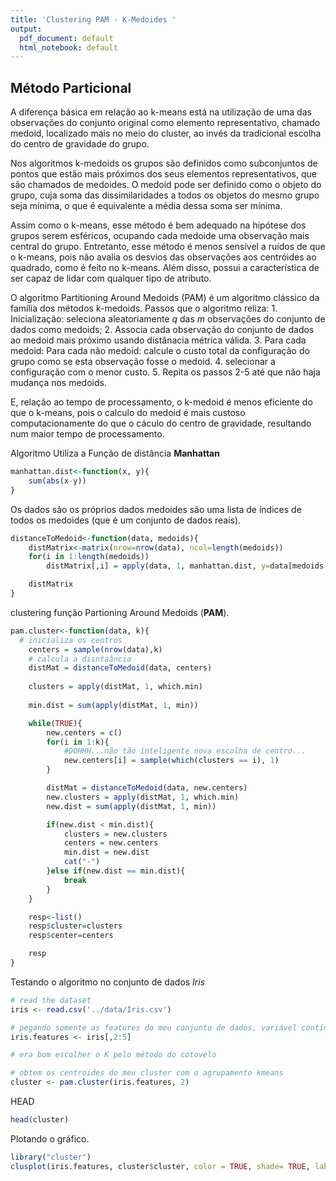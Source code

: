```yaml
---
title: 'Clustering PAM - K-Medoides '
output:
  pdf_document: default
  html_notebook: default
---
```

## Método Particional

A diferença básica em relação ao k-means está na utilização de uma das observações do conjunto original como elemento representativo, chamado medoid, localizado mais no meio do cluster, ao invés da tradicional escolha do centro de gravidade do grupo. 

Nos algoritmos k-medoids os grupos são definidos como subconjuntos de pontos que estão mais próximos dos seus elementos representativos, que são chamados de medoides. O medoid pode ser definido como o objeto do grupo, cuja soma das dissimilaridades a todos os objetos do mesmo grupo seja mínima, o que é equivalente a média dessa soma ser mínima. 

Assim como o k-means, esse método é bem adequado na hipótese dos grupos serem esféricos, ocupando cada medoide uma observação mais central do grupo. Entretanto, esse método é menos sensível a ruídos de que o k-means, pois não avalia os desvios das observações aos centróides ao quadrado, como é feito no k-means. Além disso, possui a característica de ser capaz de lidar com qualquer tipo de atributo. 

O algoritmo Partitioning Around Medoids (PAM) é um algoritmo clássico da família dos métodos k-medoids.  Passos que o algoritmo reliza:
  1. Inicialização: seleciona aleatoriamente _q_ das _m_ observações do conjunto de dados como medoids;
  2. Associa cada observação do conjunto de dados ao medoid mais próximo usando distânacia métrica válida.
  3. Para cada medoid: Para cada não medoid: calcule o custo total da configuração do grupo como se esta observação fosse o medoid.
  4. selecionar a configuração com o menor custo.
  5. Repita os passos 2-5 até que não haja mudança nos medoids.
  
E, relação ao tempo de processamento, o k-medoid é menos eficiente do que o k-means, pois o calculo do medoid é mais custoso computacionamente do que  o cáculo do centro de gravidade, resultando num maior tempo de processamento.

Algoritmo Utiliza a Função de distância  **Manhattan**
```r
manhattan.dist<-function(x, y){
	sum(abs(x-y))
}
```
Os dados são os próprios dados medoides são uma lista de índices de todos os medoides (que é um conjunto de dados reais).
```r
distanceToMedoid<-function(data, medoids){
	distMatrix<-matrix(nrow=nrow(data), ncol=length(medoids))
	for(i in 1:length(medoids))
		distMatrix[,i] = apply(data, 1, manhattan.dist, y=data[medoids[i],])

	distMatrix
}
```
clustering função Partioning Around Medoids (**PAM**). 
```r
pam.cluster<-function(data, k){
  # inicializa os centros
	centers = sample(nrow(data),k)
	# calcula a disntaância
	distMat = distanceToMedoid(data, centers)
	
	clusters = apply(distMat, 1, which.min)
	
	min.dist = sum(apply(distMat, 1, min))

	while(TRUE){
		new.centers = c()
		for(i in 1:k){
			#DOHHH...não tão inteligente nova escolha de centro... 
			new.centers[i] = sample(which(clusters == i), 1)
		}

		distMat = distanceToMedoid(data, new.centers)
		new.clusters = apply(distMat, 1, which.min)
		new.dist = sum(apply(distMat, 1, min))

		if(new.dist < min.dist){
			clusters = new.clusters	
			centers = new.centers
			min.dist = new.dist
			cat("-")
		}else if(new.dist == min.dist){
			break
		}
	}

	resp<-list()
	resp$cluster=clusters
	resp$center=centers

	resp
}
```

Testando o algoritmo no conjunto de dados *Iris*

```r
# read the dataset
iris <- read.csv('../data/Iris.csv')

# pegando somente as features do meu conjunto de dados, variável contínua
iris.features <- iris[,2:5]

# era bom escolher o K pelo método do cotovelo

# obtem os centroides do meu cluster com o agrupamento kmeans
cluster <- pam.cluster(iris.features, 2)

```
HEAD
```r
head(cluster)
```
Plotando o gráfico.
```r
library("cluster")
clusplot(iris.features, cluster$cluster, color = TRUE, shade= TRUE, labels = 2, lines = 0)
```

